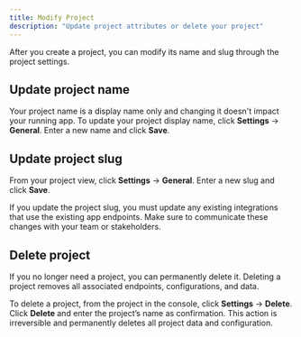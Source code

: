 ```yaml
---
title: Modify Project
description: "Update project attributes or delete your project"
---
```


After you create a project, you can modify its name and slug through the project settings.

## Update project name

Your project name is a display name only and changing it doesn't impact your running app. To update your project display
name, click **Settings** → **General**. Enter a new name and click **Save**.

## Update project slug

From your project view, click **Settings** → **General**. Enter a new slug and click **Save**.

<Warning>
  If you update the project slug, you must update any existing integrations that use the existing app endpoints. Make
  sure to communicate these changes with your team or stakeholders.
</Warning>

## Delete project

If you no longer need a project, you can permanently delete it. Deleting a project removes all associated endpoints,
configurations, and data.

To delete a project, from the project in the console, click **Settings** → **Delete**. Click **Delete** and enter the
project’s name as confirmation. This action is irreversible and permanently deletes all project data and configuration.
